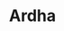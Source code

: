 ---
title: "Ardha"
slug: "ardha"
arcana: "Temperance"

image: "./Ardha.jpg"

phys: "resist"
gun: ""
fire: ""
ice: "null"
elec: "null"
wind: ""
psy: ""
nuke: ""
bless: ""
curse: ""
---